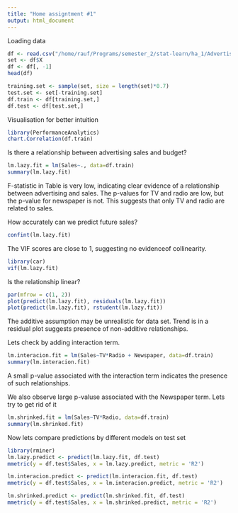 ```yaml
---
title: "Home assigntment #1"
output: html_document
---
```


Loading data

```r
df <- read.csv("/home/rauf/Programs/semester_2/stat-learn/ha_1/Advertising.csv")
set <- df$X
df <- df[, -1]  
head(df)

training.set <- sample(set, size = length(set)*0.7)
test.set <- set[-training.set]
df.train <- df[training.set,]
df.test <- df[test.set,]

```

Visualisation for better intuition
```r
library(PerformanceAnalytics)
chart.Correlation(df.train)
```

Is there a relationship between advertising sales and budget?
```r
lm.lazy.fit = lm(Sales~., data=df.train)
summary(lm.lazy.fit)
```
F-statistic in Table is very low, indicating
clear evidence of a relationship between advertising and sales.
The p-values for TV and radio are low,
but the p-value for newspaper is not. This suggests that only TV and
radio are related to sales.

How accurately can we predict future sales?
```r
confint(lm.lazy.fit)
```

The VIF scores are close to 1, suggesting no evidenceof collinearity.
```r
library(car)
vif(lm.lazy.fit)
```

Is the relationship linear?
```r
par(mfrow = c(1, 2))
plot(predict(lm.lazy.fit), residuals(lm.lazy.fit))
plot(predict(lm.lazy.fit), rstudent(lm.lazy.fit))
```

The additive assumption may be unrealistic for data set. Trend is in a residual plot suggests presence of non-additive relationships.

Lets check by adding interaction term.
```r
lm.interacion.fit = lm(Sales~TV*Radio + Newspaper, data=df.train)
summary(lm.interacion.fit)
```
A small p-value associated with the interaction term indicates the presence of such
relationships. 


We also observe large p-valuse associated with the Newspaper term. Lets try to get rid of it
```r
lm.shrinked.fit = lm(Sales~TV*Radio, data=df.train)
summary(lm.shrinked.fit)
```

Now lets compare predictions by different models on test set
```r
library(rminer)
lm.lazy.predict <- predict(lm.lazy.fit, df.test)
mmetric(y = df.test$Sales, x = lm.lazy.predict, metric = 'R2')
```

```r
lm.interacion.predict <- predict(lm.interacion.fit, df.test)
mmetric(y = df.test$Sales, x = lm.interacion.predict, metric = 'R2')
```

```r
lm.shrinked.predict <- predict(lm.shrinked.fit, df.test)
mmetric(y = df.test$Sales, x = lm.shrinked.predict, metric = 'R2')
```